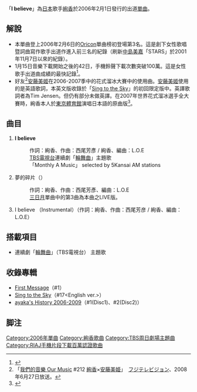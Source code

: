 {{Infobox Single 
| Name           = I believe
| Artist         = [[絢香|絢香]]
| A-side         = 
| B-side         = 
| Released       = 2006年2月1日
| Format         = 
| Recorded       = 
| Genre          = [[J-POP|J-POP]]
| Length         = 
| Label          = 日本[[華納音樂|華納音樂]]
| Producer       = 
| Certification  = *Platinum <small>（日本唱片協會）</small> 
| Chart position = *週間最高第3名（[[Oricon|Oricon]]）
| Last single    = 
| This single  = '''I believe''' <br /> （2006年）
| Next single  = [[melody～SOUNDS_REAL～|melody～SOUNDS REAL～]] <br /> （2006年）
}}
「'''I believe'''」為[[日本|日本]]歌手[[絢香|絢香]]於2006年2月1日發行的出道[[單曲|單曲]]。

== 解說 ==
*本單曲登上2006年2月6日的[[Oricon|Oricon]]單曲榜初登場第3名。這是創下女性歌唱暨詞曲寫作歌手出道作進入前三名的紀錄（刷新[[中島美嘉|中島美嘉]]「STARS」於2001年11月7日以來的紀錄）。
*1月15日音樂下載開始之後的42日，手機鈴聲下載次數突破100萬。這是女性歌手出道曲成績的最快記錄<ref>{{cite web |url= http://www.oricon.co.jp/news/special/35769/ |publisher= ORICON STYLE |title= 「新人ブレイクにみるヒット･トレンド！」　ニュース-ORICON STYLE- |accessdate= 2006-09-27 |archive-date= 2011-05-11 |archive-url= https://web.archive.org/web/20110511193051/http://www.oricon.co.jp/news/special/35769/ |dead-url= no }}</ref>。
*好友<ref>「[[我們的音樂_Our_Music|我們的音樂 Our Music]] #212 [[絢香|絢香]]×[[安藤美姫|安藤美姫]]」　[[フジテレビジョン|フジテレビジョン]]、2008年6月27日放送。</ref>[[安藤美姬|安藤美姬]]在2006-2007季中的花式溜冰大賽中的使用曲。[[安藤美姬|安藤美姬]]使用的是英語歌詞，本英文版收錄於「[[Sing_to_the_Sky|Sing to the Sky]]」的初回限定版中。英譯歌詞者為Tim Jensen。但仍有部分未做英譯。在2007年世界花式溜冰選手全大賽時，絢香本人於[[東京體育館|東京體育館]]演唱日本語的原曲版<ref>{{cite web |url= http://www.excite.co.jp/music/news/story/47619/ |publisher= Excite |title= 「安藤美姫選手×絢香、出会った頃からの夢が実現！」　エキサイトミュージック（音楽） |accessdate= 2007-03-26 |archive-date= 2010-01-13 |archive-url= https://web.archive.org/web/20100113024753/http://www.excite.co.jp/music/news/story/47619 |dead-url= no }}</ref>。

== 曲目 ==
#'''I believe'''
#:作詞：絢香、作曲：西尾芳彥 / 絢香、編曲：L.O.E
#:[[TBS電視台|TBS電視台]]連續劇「[[輪舞曲|輪舞曲]]」主題歌
#:「Monthly A Music」 selected by 5Kansai AM stations
#夢的碎片（{{lang|ja|夢のカケラ}}）
#:作詞：絢香、作曲：西尾芳彥、編曲：L.O.E
#:[[三日月|三日月]]單曲中的第3曲為本曲之LIVE版。
#I believe （Instrumental）（作詞：絢香、作曲：西尾芳彦 / 絢香、編曲：L.O.E）

== 搭載項目 ==
*連續劇「[[輪舞曲|輪舞曲]]」（TBS電視台） 主題歌

== 收錄專輯 ==
*[[First_Message|First Message]]（#1）
*[[Sing_to_the_Sky|Sing to the Sky]]（#17<English ver.>）
*[[ayaka's_History_2006-2009|ayaka's History 2006-2009]]（#1(Disc1)、#2(Disc2)）
== 脚注 ==
{{reflist}}
{{絢香}}
{{TBS周日劇場主題曲2000年代後半部}}
{{DEFAULTSORT:I believe}}
[[Category:2006年單曲|Category:2006年單曲]]
[[Category:絢香歌曲|Category:絢香歌曲]]
[[Category:TBS周日劇場主題曲|Category:TBS周日劇場主題曲]]
[[Category:RIAJ手機片段下載百萬認證歌曲|Category:RIAJ手機片段下載百萬認證歌曲]]